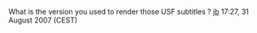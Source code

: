 What is the version you used to render those USF subtitles ?  [[User:J-b|jb]] 17:27, 31 August 2007 (CEST)
